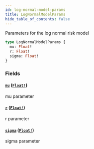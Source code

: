 ```yaml
---
id: log-normal-model-params
title: LogNormalModelParams
hide_table_of_contents: false
---
```



Parameters for the log normal risk model

```graphql
type LogNormalModelParams {
  mu: Float!
  r: Float!
  sigma: Float!
}
```


### Fields

#### [`mu`](#) ([`Float!`](/mainnet/api/graphql/scalars/float))

mu parameter


#### [`r`](#) ([`Float!`](/mainnet/api/graphql/scalars/float))

r parameter


#### [`sigma`](#) ([`Float!`](/mainnet/api/graphql/scalars/float))

sigma parameter




